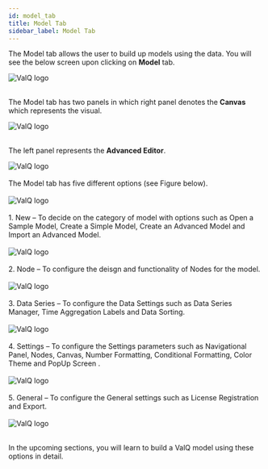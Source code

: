 ```yaml
---
id: model_tab
title: Model Tab
sidebar_label: Model Tab
---
```


The Model tab allows the user to build up models using the data. You will see the below screen upon clicking on **Model** tab.
<div style={{textAlign: 'center'}}>
  <Zoom>
<img alt="ValQ logo" src={useBaseUrl('/doc-images/model/model1.png')} />
  </Zoom>
</div> <br />
<div style={{textAlign: 'justify'}}>

The Model tab has two panels in which right panel denotes the **Canvas** which represents the visual.
</div>

<div style={{textAlign: 'center'}}>
  <Zoom>
<img alt="ValQ logo" src={useBaseUrl('/doc-images/model/model12.png')} />
  </Zoom>
</div> <br />

<div style={{textAlign: 'justify'}}>

 The left panel represents the **Advanced Editor**. 
</div>
<div style={{textAlign: 'center'}}>
  <Zoom>
<img alt="ValQ logo" src={useBaseUrl('/doc-images/model/model11.png')} />
  </Zoom>
</div> <br />

<div style={{textAlign: 'justify'}}>
The Model tab has five different options (see Figure below). </div> <br />  

<div style={{textAlign: 'center'}}>
  <Zoom>
<img alt="ValQ logo" src={useBaseUrl('/doc-images/model/model2.png')} />
  </Zoom>
</div> <br />
<div style={{textAlign: 'justify'}}>
1. <Link to={useBaseUrl('docs/model/new')}> New </Link> – To decide on the category of model with options such as Open a Sample Model,
   Create a Simple Model, Create an Advanced Model and Import an Advanced Model. </div> <br />
    <div style={{textAlign: 'center'}}>
      <Zoom>
    <img alt="ValQ logo" src={useBaseUrl('/doc-images/model/model4.png')} />
      </Zoom>
    </div>
    <br />
<div style={{textAlign: 'justify'}}>
2. <Link to={useBaseUrl('docs/model/node')}> Node </Link> – To configure the deisgn and functionality of Nodes for the model. </div> <br />
    <div style={{textAlign: 'center'}}>
      <Zoom>
    <img alt="ValQ logo" src={useBaseUrl('/doc-images/model/model3.png')} />
      </Zoom>
    </div>
    <br />
<div style={{textAlign: 'justify'}}>
3. <Link to={useBaseUrl('docs/model/data-series')}> Data Series </Link> – To configure the Data Settings such as Data Series Manager, Time Aggregation Labels and Data Sorting. </div> <br />
    <div style={{textAlign: 'center'}}>
      <Zoom>
    <img alt="ValQ logo" src={useBaseUrl('/doc-images/model/model5.png')} />
      </Zoom>
    </div>
    <br />
<div style={{textAlign: 'justify'}}>
4. <Link to={useBaseUrl('docs/model/settings')}> Settings </Link> – To configure the Settings parameters such as Navigational Panel, Nodes, Canvas, Number Formatting, Conditional Formatting, Color Theme and PopUp Screen . </div> <br />
    <div style={{textAlign: 'center'}}>
      <Zoom>
    <img alt="ValQ logo" src={useBaseUrl('/doc-images/model/model6.png')} />
      </Zoom>
    </div>
    <br />
<div style={{textAlign: 'justify'}}>
5. <Link to={useBaseUrl('docs/model/general')}> General </Link> – To configure the General settings such as License Registration and Export. </div> <br />
    <div style={{textAlign: 'center'}}>
      <Zoom>
    <img alt="ValQ logo" src={useBaseUrl('/doc-images/model/model7.png')} />
      </Zoom>
    </div> <br />

In the upcoming sections, you will learn to build a ValQ model using these options in detail.
